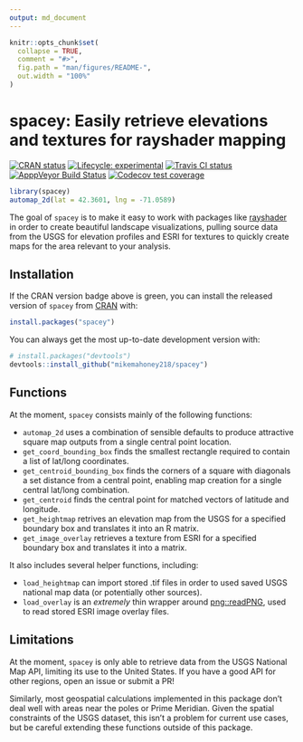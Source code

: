 ```yaml
---
output: md_document
---
```


<!-- README.md is generated from README.Rmd. Please edit that file -->

```r
knitr::opts_chunk$set(
  collapse = TRUE,
  comment = "#>",
  fig.path = "man/figures/README-",
  out.width = "100%"
)
```

# spacey: Easily retrieve elevations and textures for rayshader mapping

<!-- badges: start -->
[![CRAN status](https://www.r-pkg.org/badges/version/spacey)](https://CRAN.R-project.org/package=spacey)
[![Lifecycle: experimental](https://img.shields.io/badge/lifecycle-experimental-orange.svg)](https://www.tidyverse.org/lifecycle/#experimental)
[![Travis CI status](https://travis-ci.com/mikemahoney218/spacey.svg?branch=master)](https://travis-ci.com/mikemahoney218/spacey)
[![ApppVeyor Build Status](https://ci.appveyor.com/api/projects/status/github/mikemahoney218/spacey?branch=master&svg=true)](https://ci.appveyor.com/project/mikemahoney218/spacey)
[![Codecov test coverage](https://codecov.io/gh/mikemahoney218/spacey/branch/master/graph/badge.svg)](https://codecov.io/gh/mikemahoney218/spacey?branch=master)
<!-- badges: end -->

```r
library(spacey)
automap_2d(lat = 42.3601, lng = -71.0589)
```

The goal of `spacey` is to make it easy to work with packages like 
[rayshader](https://www.rayshader.com/index.html) in order to create beautiful 
landscape visualizations, pulling source data from the USGS for elevation 
profiles and ESRI for textures to quickly create maps for the area relevant 
to your analysis.

## Installation

If the CRAN version badge above is green, you can install the released version 
of `spacey` from [CRAN](https://CRAN.R-project.org) with:

``` r
install.packages("spacey")
```

You can always get the most up-to-date development version with:

``` r
# install.packages("devtools")
devtools::install_github("mikemahoney218/spacey")
```

## Functions

At the moment, `spacey` consists mainly of the following functions:

* `automap_2d` uses a combination of sensible defaults to produce attractive 
  square map outputs from a single central point location.
* `get_coord_bounding_box` finds the smallest rectangle required to contain 
  a list of lat/long coordinates.
* `get_centroid_bounding_box` finds the corners of a square with diagonals a set
  distance from a central point, enabling map creation for a single central 
  lat/long combination.
* `get_centroid` finds the central point for matched vectors of latitude and 
  longitude.
* `get_heightmap` retrives an elevation map from the USGS for a specified 
  boundary box and translates it into an R matrix.
* `get_image_overlay` retrieves a texture from ESRI for a specified boundary 
  box and translates it into a matrix.

It also includes several helper functions, including:

* `load_heightmap` can import stored .tif files in order to used saved USGS 
  national map data (or potentially other sources).
* `load_overlay` is an _extremely_ thin wrapper around 
  [png::readPNG](http://www.rforge.net/png/), used to read stored ESRI image 
  overlay files.

## Limitations

At the moment, `spacey` is only able to retrieve data from the USGS National 
Map API, limiting its use to the United States. If you have a good API for 
other regions, open an issue or submit a PR!

Similarly, most geospatial calculations implemented in this package don't deal 
well with areas near the poles or Prime Meridian. Given the spatial constraints 
of the USGS dataset, this isn't a problem for current use cases, but be careful 
extending these functions outside of this package.
